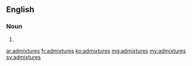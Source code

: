 ==English==

===Noun===
{{head|en}}

# {{plural of|admixture}}

[[ar:admixtures]]
[[fr:admixtures]]
[[ko:admixtures]]
[[mg:admixtures]]
[[my:admixtures]]
[[sv:admixtures]]
